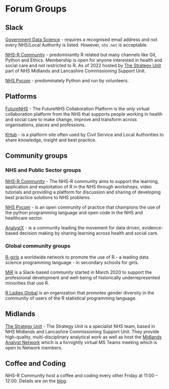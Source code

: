 # Forum Groups

## Slack

[Government Data Science](https://govdatascience.slack.com/#/) - requires a recognised email address and not every NHS/Local Authority is listed. 
However, `nhs.net` is acceptable. 

[NHS-R Community](https://nhsrcommunity.slack.com) - predominantly R related but many channels like Git, Python and Ethics. 
Membership is open for anyone interested in health and social care and not restricted to R.
As of 2022 hosted by [The Strategy Unit](https://www.strategyunitwm.nhs.uk/) part of NHS Midlands and Lancashire Commissioning Support Unit.

[NHS Pycom](https://nhs-pycom.slack.com) - predominately Python and run by volunteers.

## Platforms

[FutureNHS](https://future.nhs.uk/) - The FutureNHS Collaboration Platform is the only virtual collaboration platform from the NHS that supports people working in health and social care to make change, improve and transform across organisations, places and professions.

[KHub](https://khub.net/) - is a platform site often used by Civil Service and Local Authorities to share knowledge, insight and best practice.

## Community groups

### NHS and Public Sector groups

[NHS-R Community](https://nhsrcommunity.com/) - The NHS-R community aims to support the learning, application and exploitation of R in the NHS through workshops, video tutorials and providing a platform for discussion and sharing of developing best practice solutions to NHS problems.

[NHS Pycom](https://nhs-pycom.net/) - is an open community of practice that champions the use of the python programming language and open code in the NHS and healthcare sector.

[AnalystX](https://analystx.uk/) - is a community leading the movement for data driven, evidence-based decision making by sharing learning across health and social care.

### Global community groups

[R-girls](https://rgirls.org.uk/) a worldwide network to promote the use of R - a leading data science programming language - in secondary schools for girls.

[MiR](https://mircommunity.com/) is a Slack-based community started in March 2020 to support the professional development and well-being of historically underrepresented minorities that use R.

[R Ladies Global](https://rladies.org/) is an organization that promotes gender diversity in the community of users of the R statistical programming language.

## Midlands

[The Strategy Unit ](https://www.strategyunitwm.nhs.uk/) - The Strategy Unit is a specialist NHS team, based in NHS Midlands and Lancashire Commissioning Support Unit. 
They provide high-quality, multi-disciplinary analytical work as well as host the [Midlands Analyst Network](https://www.midlandsdecisionsupport.nhs.uk/communities-of-practice/midlands-analyst-network/) which is a fornightly virtual MS Teams meeting which is open to Network members.

## Coffee and Coding

NHS-R Community host a coffee and coding every other Friday at 11:00 – 12:00.
Details are on the [blog](https://nhsrcommunity.com/coffee-and-code/).
